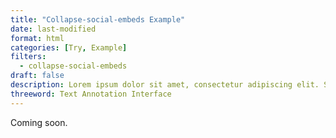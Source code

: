 ```yaml
---
title: "Collapse-social-embeds Example"
date: last-modified
format: html
categories: [Try, Example]
filters:
  - collapse-social-embeds
draft: false
description: Lorem ipsum dolor sit amet, consectetur adipiscing elit. Sed nec augue vel eros feugiat feugiat nec euismod turpis. Cras venenatis, mauris ac semper laore
threeword: Text Annotation Interface
---
```

Coming soon.